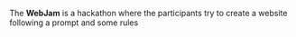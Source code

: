 The **WebJam** is a hackathon where the participants try to create a website following a prompt and some rules